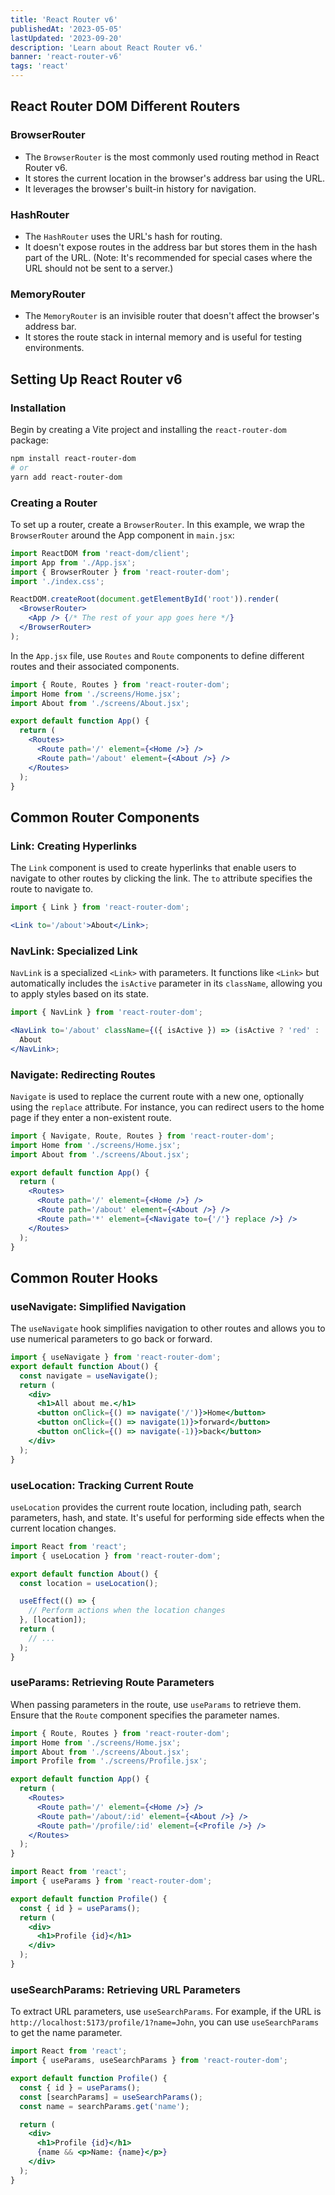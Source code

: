 ```yaml
---
title: 'React Router v6'
publishedAt: '2023-05-05'
lastUpdated: '2023-09-20'
description: 'Learn about React Router v6.'
banner: 'react-router-v6'
tags: 'react'
---
```


## React Router DOM Different Routers

### BrowserRouter

- The `BrowserRouter` is the most commonly used routing method in React Router v6.
- It stores the current location in the browser's address bar using the URL.
- It leverages the browser's built-in history for navigation.

### HashRouter

- The `HashRouter` uses the URL's hash for routing.
- It doesn't expose routes in the address bar but stores them in the hash part of the URL.
  (Note: It's recommended for special cases where the URL should not be sent to a server.)

### MemoryRouter

- The `MemoryRouter` is an invisible router that doesn't affect the browser's address bar.
- It stores the route stack in internal memory and is useful for testing environments.

## Setting Up React Router v6

### Installation

Begin by creating a Vite project and installing the `react-router-dom` package:

```bash
npm install react-router-dom
# or
yarn add react-router-dom
```

### Creating a Router

To set up a router, create a `BrowserRouter`. In this example, we wrap the `BrowserRouter` around the App component in `main.jsx`:

```jsx title="main.jsx"
import ReactDOM from 'react-dom/client';
import App from './App.jsx';
import { BrowserRouter } from 'react-router-dom';
import './index.css';

ReactDOM.createRoot(document.getElementById('root')).render(
  <BrowserRouter>
    <App /> {/* The rest of your app goes here */}
  </BrowserRouter>
);
```

In the `App.jsx` file, use `Routes` and `Route` components to define different routes and their associated components.

```jsx title="App.jsx"
import { Route, Routes } from 'react-router-dom';
import Home from './screens/Home.jsx';
import About from './screens/About.jsx';

export default function App() {
  return (
    <Routes>
      <Route path='/' element={<Home />} />
      <Route path='/about' element={<About />} />
    </Routes>
  );
}
```

## Common Router Components

### Link: Creating Hyperlinks

The `Link` component is used to create hyperlinks that enable users to navigate to other routes by clicking the link. The `to` attribute specifies the route to navigate to.

```jsx
import { Link } from 'react-router-dom';

<Link to='/about'>About</Link>;
```

### NavLink: Specialized Link

`NavLink` is a specialized `<Link>` with parameters. It functions like `<Link>` but automatically includes the `isActive` parameter in its `className`, allowing you to apply styles based on its state.

```jsx
import { NavLink } from 'react-router-dom';

<NavLink to='/about' className={({ isActive }) => (isActive ? 'red' : 'blue')}>
  About
</NavLink>;
```

### Navigate: Redirecting Routes

`Navigate` is used to replace the current route with a new one, optionally using the `replace` attribute. For instance, you can redirect users to the home page if they enter a non-existent route.

```jsx
import { Navigate, Route, Routes } from 'react-router-dom';
import Home from './screens/Home.jsx';
import About from './screens/About.jsx';

export default function App() {
  return (
    <Routes>
      <Route path='/' element={<Home />} />
      <Route path='/about' element={<About />} />
      <Route path='*' element={<Navigate to={'/'} replace />} />
    </Routes>
  );
}
```

## Common Router Hooks

### useNavigate: Simplified Navigation

The `useNavigate` hook simplifies navigation to other routes and allows you to use numerical parameters to go back or forward.

```jsx
import { useNavigate } from 'react-router-dom';
export default function About() {
  const navigate = useNavigate();
  return (
    <div>
      <h1>All about me.</h1>
      <button onClick={() => navigate('/')}>Home</button>
      <button onClick={() => navigate(1)}>forward</button>
      <button onClick={() => navigate(-1)}>back</button>
    </div>
  );
}
```

### useLocation: Tracking Current Route

`useLocation` provides the current route location, including path, search parameters, hash, and state. It's useful for performing side effects when the current location changes.

```jsx
import React from 'react';
import { useLocation } from 'react-router-dom';

export default function About() {
  const location = useLocation();

  useEffect(() => {
    // Perform actions when the location changes
  }, [location]);
  return (
    // ...
  );
}
```

### useParams: Retrieving Route Parameters

When passing parameters in the route, use `useParams` to retrieve them. Ensure that the `Route` component specifies the parameter names.

```jsx title="App.jsx"
import { Route, Routes } from 'react-router-dom';
import Home from './screens/Home.jsx';
import About from './screens/About.jsx';
import Profile from './screens/Profile.jsx';

export default function App() {
  return (
    <Routes>
      <Route path='/' element={<Home />} />
      <Route path='/about/:id' element={<About />} />
      <Route path='/profile/:id' element={<Profile />} />
    </Routes>
  );
}
```

```jsx title="Profile.jsx"
import React from 'react';
import { useParams } from 'react-router-dom';

export default function Profile() {
  const { id } = useParams();
  return (
    <div>
      <h1>Profile {id}</h1>
    </div>
  );
}
```

### useSearchParams: Retrieving URL Parameters

To extract URL parameters, use `useSearchParams`. For example, if the URL is `http://localhost:5173/profile/1?name=John`, you can use `useSearchParams` to get the name parameter.

```jsx title="Profile.jsx"
import React from 'react';
import { useParams, useSearchParams } from 'react-router-dom';

export default function Profile() {
  const { id } = useParams();
  const [searchParams] = useSearchParams();
  const name = searchParams.get('name');

  return (
    <div>
      <h1>Profile {id}</h1>
      {name && <p>Name: {name}</p>}
    </div>
  );
}
```
